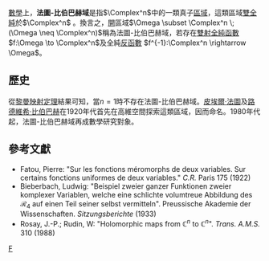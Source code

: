[[數學|數學]]上，'''法圖-比伯巴赫域'''是指<math>\Complex^n</math>中的一類真子[[區域|區域]]，這類區域[[雙全純|雙全純]]於<math>\Complex^n</math> 。換言之，[[開集|開]]區域<math>\Omega \subset \Complex^n \; (\Omega \neq \Complex^n)</math>稱為法圖-比伯巴赫域，若存在[[雙射|雙射]][[全純|全純]][[函數|函數]]<math>f:\Omega \to \Complex^n</math>及全純[[反函數|反函數]] <math>f^{-1}:\Complex^n \rightarrow \Omega</math>。

== 歷史 ==
從[[黎曼映射定理|黎曼映射定理]]結果可知，當<math>n = 1</math>時不存在法圖-比伯巴赫域。[[皮埃爾·法圖|皮埃爾·法圖]]及[[路德維希·比伯巴赫|路德維希·比伯巴赫]]在1920年代首先在高維空間探索這類區域，因而命名。1980年代起，法圖-比伯巴赫域再成數學研究對象。

== 參考文獻 ==
* Fatou, Pierre: "Sur les fonctions méromorphs de deux variables. Sur certains fonctions uniformes de deux variables." ''C.R.'' Paris 175 (1922)
* Bieberbach, Ludwig: "Beispiel zweier ganzer Funktionen zweier komplexer Variablen, welche eine schlichte volumtreue Abbildung des <math>\mathcal{R}_4</math> auf einen Teil seiner selbst vermitteln". Preussische Akademie der Wissenschaften. ''Sitzungsberichte'' (1933)
* Rosay, J.-P.; Rudin, W: "Holomorphic maps from <math>\mathbb{C}^n</math> to <math>\mathbb{C}^n</math>". ''Trans. A.M.S.'' 310 (1988)

[[Category:複分析|F]]